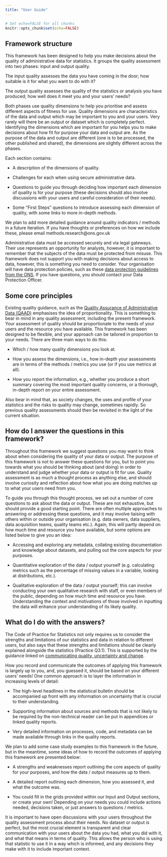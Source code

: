 ---
title: "User Guide"
---
```{r global-options, include=FALSE}
# Set echo=FALSE for all chunks
knitr::opts_chunk$set(echo=FALSE)
```

## Framework structure
This framework has been designed to help you make decisions about the quality of administrative data for statistics. It groups the quality assessment into two phases: input and output quality. 

The input quality assesses the data you have coming in the door; how suitable is it for what you want to do with it? 

The output quality assesses the quality of the statistics or analysis you have produced; how well does it meet you and your users’ needs? 

Both phases use quality dimensions to help you prioritise and assess different aspects of fitness for use. Quality dimensions are characteristics of the data and output which may be important to you and your users. Very rarely will there be an output or dataset which is completely perfect. Identifying the dimensions which are important for you helps you to make decisions about how fit for purpose your data and output are. As the purpose of the data and output are different (one is to be processed, the other published and shared), the dimensions are slightly different across the phases.  

Each section contains: 

* A description of the dimensions of quality. 

* Challenges for each when using secure administrative data. 

* Questions to guide you through deciding how important each dimension of quality is for your purpose (these decisions should also involve discussions with your users and careful consideration of their needs).  

* Some “First Steps” questions to introduce assessing each dimension of quality, with some links to more in-depth methods.  

We plan to add more detailed guidance around quality indicators / methods in a future iteration. If you have thoughts or preferences on how we include these, please email methods.research@ons.gov.uk 

Administrative data must be accessed securely and via legal gateways. Their use represents an opportunity for analysts, however, it is important to remember that the subjects of the data must be protected from misuse. This framework does not support you with making decisions about access to data, however, this is something you need to consider. Your organisation will have data protection policies, such as these [data protection guidelines from the ONS](https://www.ons.gov.uk/aboutus/transparencyandgovernance/dataprotection). If you have questions, you should contact your Data Protection Officer. 

## Some core principles
Existing quality guidance, such as the [Quality Assurance of Administrative Data (QAAD)](https://osr.statisticsauthority.gov.uk/publication/administrative-data-and-official-statistics/pages/1/) emphasises the idea of proportionality. This is something to bear in mind in any quality assessment, including the present framework. Your assessment of quality should be proportionate to the needs of your users and the resource you have available. This framework has been designed to be flexible, and your approach can be tailored in proportion to your needs. There are three main ways to do this: 

* Which / how many quality dimensions you look at. 

* How you assess the dimensions, i.e., how in-depth your assessments are in terms of the methods / metrics you use (or if you use metrics at all). 

* How you report the information, e.g., whether you produce a short summary covering the most important quality concerns, or a thorough, in-depth report on your entire assessment. 

Also bear in mind that, as society changes, the uses and profile of your statistics and the risks to quality may change, sometimes rapidly. So previous quality assessments should then be revisited in the light of the current situation. 

## How do I answer the questions in this framework?
Throughout this framework we suggest questions you may want to think about when considering the quality of your data or output. The purpose of this framework is not to answer these questions for you, but to point you towards what you should be thinking about (and doing) in order to understand and judge whether your data or output is fit for use. Quality assessment is as much a thought process as anything else, and should involve curiosity and reflection about how what you are doing matches up to what your users need from you. 

To guide you through this thought process, we set out a number of core questions to ask about the data or output. These are not exhaustive, but should provide a good starting point. There are often multiple approaches to answering or addressing these questions, and it may involve liaising with others within or outside your organisation (e.g. data owners, data suppliers, data acquisition teams, quality teams etc.). Again, this will partly depend on how much time and resource you have available, but some options are listed below to give you an idea: 

* Accessing and exploring any metadata, collating existing documentation and knowledge about datasets, and pulling out the core aspects for your purposes.

* Quantitative exploration of the data / output yourself (e.g. calculating metrics such as the percentage of missing values in a variable, looking at distributions, etc.). 

* Qualitative exploration of the data / output yourself; this can involve conducting your own qualitative research with staff, or even members of the public, depending on how much time and resource you have. Understanding the context and motivations of those involved in inputting the data will enhance your understanding of its likely quality.  

## What do I do with the answers?
The Code of Practice for Statistics not only requires us to consider the strengths and limitations of our statistics and data in relation to different users, but also says that these strengths and limitations should be clearly explained alongside the statistics (Practice Q3.1). This is supported by the guidance linked on [communicating quality, uncertainty and change](https://analysisfunction.civilservice.gov.uk/policy-store/communicating-quality-uncertainty-and-change/). 

How you record and communicate the outcomes of applying this framework is largely up to you, and, you guessed it, should be based on your different users’ needs! One common approach is to layer the information in increasing levels of detail: 

* The high-level headlines in the statistical bulletin should be accompanied up front with any information on uncertainty that is crucial to their understanding.  

* Supporting information about sources and methods that is not likely to be required by the non-technical reader can be put in appendices or linked quality reports.  

* Very detailed information on processes, code, and metadata can be made available through links in the quality reports. 

We plan to add some case study examples to this framework in the future, but in the meantime, some ideas of how to record the outcomes of applying this framework are presented below: 

* A strengths and weaknesses report outlining the core aspects of quality for your purposes, and how the data / output measures up to them. 

* A detailed report outlining each dimension, how you assessed it, and what the outcome was. 

* You could fill in the grids provided within our Input and Output sections, or create your own! Depending on your needs you could include actions needed, decisions taken, or just answers to questions / metrics. 

It is important to have open discussions with your users throughout the quality assessment process about their needs. No dataset or output is perfect, but the most crucial element is transparent and clear communication with your users about the data you had, what you did with it, and what that means in terms of quality. This allows the person who is using that statistic to use it in a way which is informed, and any decisions they make with it to include important context. 